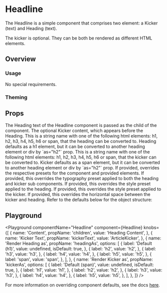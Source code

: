 

# Headline

The Headline is a simple component that comprises two element: a Kicker (text) and Heading (text).

The kicker is optional.
They can be both be rendered as different HTML elements.

## Overview

### Usage

No special requirements.

### Theming

## Props

<LegacyBlock marginTop="sizing040">
  <Prop name="children" type="string" required>
    The Heading text of the Headline component is passed as the child of the
    component.
  </Prop>
  <Prop name="kickerText" type="string">
    The optional Kicker content, which appears before the Heading.
  </Prop>
  <Prop name="headingAs" type="string" default="h1">
    This is a string name with one of the following html elements: h1, h2, h3,
    h4, h5, h6 or span, that the heading can be converted to. Heading defaults
    as a h1 element, but it can be converted to another heading element or div
    by `as="h2"` prop.
  </Prop>
  <Prop name="kickerAs" type="string" default="span">
    This is a string name with one of the following html elements: h1, h2, h3,
    h4, h5, h6 or span, that the kicker can be converted to. Kicker defaults as
    a span element, but it can be converted to another heading element or div by
    `as="h2"` prop.
  </Prop>
  <Prop name="overrides" type="object">
    If provided, overrides the respective presets for the component and provided elements.
    <Prop name="typographyPreset" type="MQ<string>">
      If provided, this overrides the typography preset applied to both the heading and kicker sub components.
    </Prop>
    <Prop name="heading" type="object">
      <Prop name="stylePreset" type="MQ<string>">
        If provided, this overrides the style preset applied to the heading.
      </Prop>
    </Prop>
    <Prop name="kicker" type="object">
      <Prop name="stylePreset" type="MQ<string>">
        If provided, this overrides the style preset applied to the kicker.
      </Prop>
      <Prop name="spaceInline" type="MQ<string>">
        If provided, this overrides the horizontal space between the kicker and heading.
      </Prop>
    </Prop>
    Refer to the defaults below for the object structure:
    <CodeFromDefaultPresets componentName="headline" />
  </Prop>
</LegacyBlock>

## Playground

<Playground
  componentName="Headline"
  component={Headline}
  knobs={[
    {
      name: 'Content',
      propName: 'children',
      value: 'Heading Content',
    },
    {
      name: 'Kicker Text',
      propName: 'kickerText',
      value: 'ArticleKicker',
    },
    {
      name: 'Render Heading as',
      propName: 'headingAs',
      options: [
        {
          label: 'Default (h1)',
          value: undefined,
          isDefault: true,
        },
        {
          label: 'h2',
          value: 'h2',
        },
        {
          label: 'h3',
          value: 'h3',
        },
        {
          label: 'h4',
          value: 'h4',
        },
        {
          label: 'h5',
          value: 'h5',
        },
        {
          label: 'span',
          value: 'span',
        },
      ],
    },
    {
      name: 'Render Kicker as',
      propName: 'kickerAs',
      options: [
        {
          label: 'Default (span)',
          value: undefined,
          isDefault: true,
        },
        {
          label: 'h1',
          value: 'h1',
        },
        {
          label: 'h2',
          value: 'h2',
        },
        {
          label: 'h3',
          value: 'h3',
        },
        {
          label: 'h4',
          value: 'h4',
        },
        {
          label: 'h5',
          value: 'h5',
        },
      ],
    },
  ]}
/>

For more information on overriding component defaults, see the docs [here](/theming/component-defaults/overview).
